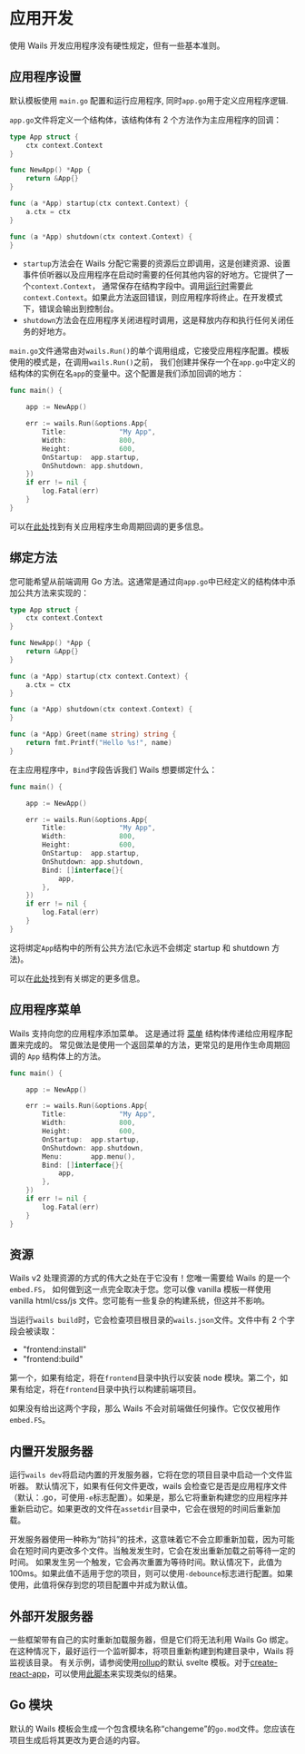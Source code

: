 # 应用开发

使用 Wails 开发应用程序没有硬性规定，但有一些基本准则。

## 应用程序设置

默认模板使用 `main.go` 配置和运行应用程序, 同时`app.go`用于定义应用程序逻辑.

`app.go`文件将定义一个结构体，该结构体有 2 个方法作为主应用程序的回调：

```go title="app.go"
type App struct {
	ctx context.Context
}

func NewApp() *App {
	return &App{}
}

func (a *App) startup(ctx context.Context) {
	a.ctx = ctx
}

func (a *App) shutdown(ctx context.Context) {
}
```

- `startup`方法会在 Wails 分配它需要的资源后立即调用，这是创建资源、设置事件侦听器以及应用程序在启动时需要的任何其他内容的好地方。它提供了一个`context.Context`，
  通常保存在结构字段中。调用[运行时](/docs/reference/runtime/intro)需要此`context.Context`。如果此方法返回错误，则应用程序将终止。在开发模式下，错误会输出到控制台。
- `shutdown`方法会在应用程序关闭进程时调用，这是释放内存和执行任何关闭任务的好地方。

`main.go`文件通常由对`wails.Run()`的单个调用组成，它接受应用程序配置。模板使用的模式是，在调用`wails.Run()`之前，
我们创建并保存一个在`app.go`中定义的结构体的实例在名`app`的变量中。这个配置是我们添加回调的地方：

```go {3,9,10} title="main.go"
func main() {

	app := NewApp()

	err := wails.Run(&options.App{
		Title:             "My App",
		Width:             800,
		Height:            600,
		OnStartup:  app.startup,
		OnShutdown: app.shutdown,
	})
	if err != nil {
		log.Fatal(err)
	}
}

```

可以在[此处](/docs/howdoesitwork#应用程序生命周期回调)找到有关应用程序生命周期回调的更多信息。

## 绑定方法

您可能希望从前端调用 Go 方法。这通常是通过向`app.go`中已经定义的结构体中添加公共方法来实现的：

```go {16-18} title="app.go"
type App struct {
	ctx context.Context
}

func NewApp() *App {
	return &App{}
}

func (a *App) startup(ctx context.Context) {
	a.ctx = ctx
}

func (a *App) shutdown(ctx context.Context) {
}

func (a *App) Greet(name string) string {
    return fmt.Printf("Hello %s!", name)
}
```

在主应用程序中，`Bind`字段告诉我们 Wails 想要绑定什么：

```go {11-13} title="main.go"
func main() {

	app := NewApp()

	err := wails.Run(&options.App{
		Title:             "My App",
		Width:             800,
		Height:            600,
		OnStartup:  app.startup,
		OnShutdown: app.shutdown,
        Bind: []interface{}{
            app,
        },
	})
	if err != nil {
		log.Fatal(err)
	}
}

```

这将绑定`App`结构中的所有公共方法(它永远不会绑定 startup 和 shutdown 方法)。

可以在[此处](/docs/howdoesitwork#方法绑定)找到有关绑定的更多信息。

## 应用程序菜单

Wails 支持向您的应用程序添加菜单。 这是通过将 [菜单](/docs/reference/menus#菜单) 结构体传递给应用程序配置来完成的。
常见做法是使用一个返回菜单的方法，更常见的是用作生命周期回调的 `App` 结构体上的方法。

```go {11} title="main.go"
func main() {

	app := NewApp()

	err := wails.Run(&options.App{
		Title:             "My App",
		Width:             800,
		Height:            600,
		OnStartup:  app.startup,
		OnShutdown: app.shutdown,
		Menu:       app.menu(),
        Bind: []interface{}{
            app,
        },
	})
	if err != nil {
		log.Fatal(err)
	}
}

```

## 资源

Wails v2 处理资源的方式的伟大之处在于它没有！您唯一需要给 Wails 的是一个 `embed.FS`， 如何做到这一点完全取决于您。您可以像 vanilla 模板一样使用 vanilla html/css/js 文件。您可能有一些复杂的构建系统，但这并不影响。

当运行`wails build`时，它会检查项目根目录的`wails.json`文件。文件中有 2 个字段会被读取：

- "frontend:install"
- "frontend:build"

第一个，如果有给定，将在`frontend`目录中执行以安装 node 模块。第二个，如果有给定，将在`frontend`目录中执行以构建前端项目。

如果没有给出这两个字段，那么 Wails 不会对前端做任何操作。它仅仅被用作`embed.FS`。

## 内置开发服务器

运行`wails dev`将启动内置的开发服务器，它将在您的项目目录中启动一个文件监听器。
默认情况下，如果有任何文件更改，wails 会检查它是否是应用程序文件（默认：.go，可使用`-e`标志配置）。如果是，那么它将重新构建您的应用程序并重新启动它。如果更改的文件在`assetdir`目录中，它会在很短的时间后重新加载。

开发服务器使用一种称为“防抖”的技术，这意味着它不会立即重新加载，因为可能会在短时间内更改多个文件。当触发发生时，它会在发出重新加载之前等待一定的时间。
如果发生另一个触发，它会再次重置为等待时间。默认情况下，此值为 100ms。如果此值不适用于您的项目，则可以使用`-debounce`标志进行配置。如果使用，此值将保存到您的项目配置中并成为默认值。

## 外部开发服务器

一些框架带有自己的实时重新加载服务器，但是它们将无法利用 Wails Go 绑定。在这种情况下，最好运行一个监听脚本，将项目重新构建到构建目录中，Wails 将监视该目录。
有关示例，请参阅使用[rollup](https://rollupjs.org/guide/en/)的默认 svelte 模板。对于[create-react-app](https://create-react-app.dev/)，可以使用[此脚本](https://gist.github.com/int128/e0cdec598c5b3db728ff35758abdbafd)来实现类似的结果。

## Go 模块

默认的 Wails 模板会生成一个包含模块名称“changeme”的`go.mod`文件。您应该在项目生成后将其更改为更合适的内容。
